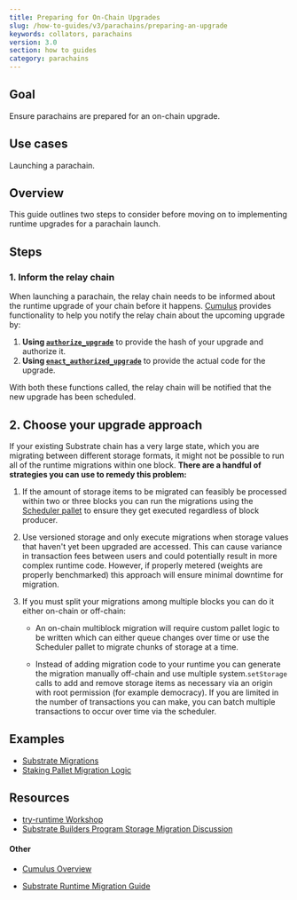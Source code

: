 ```yaml
---
title: Preparing for On-Chain Upgrades
slug: /how-to-guides/v3/parachains/preparing-an-upgrade
keywords: collators, parachains
version: 3.0 
section: how to guides
category: parachains
---
```


## Goal

Ensure parachains are prepared for an on-chain upgrade.

## Use cases

Launching a parachain.

## Overview

This guide outlines two steps to consider before moving on to implementing
runtime upgrades for a parachain launch.

## Steps

### 1. Inform the relay chain

When launching a parachain, the relay chain needs to be informed about the
runtime upgrade of your chain before it happens. [Cumulus][cumulus-gh] provides
functionality to help you notify the relay chain about the upcoming upgrade by:

1.  **Using
    [`authorize_upgrade`](https://github.com/paritytech/cumulus/blob/d935b81e7010fcf5c5639e238c78d865c1d6ed67/pallets/parachain-system/src/lib.rs#L359)**
    to provide the hash of your upgrade and authorize it.
2.  **Using
    [`enact_authorized_upgrade`](https://github.com/paritytech/cumulus/blob/d935b81e7010fcf5c5639e238c78d865c1d6ed67/pallets/parachain-system/src/lib.rs#L369)**
    to provide the actual code for the upgrade.

With both these functions called, the relay chain will be notified that the new
upgrade has been scheduled.

## 2. Choose your upgrade approach

If your existing Substrate chain has a very large state, which you are migrating
between different storage formats, it might not be possible to run all of the
runtime migrations within one block. **There are a handful of strategies you can
use to remedy this problem:**

1. If the amount of storage items to be migrated can feasibly be processed
   within two or three blocks you can run the migrations using the
   [Scheduler pallet](https://github.com/paritytech/substrate/tree/master/frame/scheduler)
   to ensure they get executed regardless of block producer.

2. Use versioned storage and only execute migrations when storage values that
   haven't yet been upgraded are accessed. This can cause variance in
   transaction fees between users and could potentially result in more complex
   runtime code. However, if properly metered (weights are properly benchmarked)
   this approach will ensure minimal downtime for migration.

3. If you must split your migrations among multiple blocks you can do it either
   on-chain or off-chain:

   - An on-chain multiblock migration will require custom pallet logic to be
     written which can either queue changes over time or use the Scheduler
     pallet to migrate chunks of storage at a time.

   - Instead of adding migration code to your runtime you can generate the
     migration manually off-chain and use multiple system.`setStorage` calls to
     add and remove storage items as necessary via an origin with root
     permission (for example democracy). If you are limited in the number of
     transactions you can make, you can batch multiple transactions to occur
     over time via the scheduler.

## Examples

- [Substrate Migrations](https://github.com/apopiak/substrate-migrations)
- [Staking Pallet Migration Logic](https://github.com/paritytech/substrate/blob/6be513d663836c5c5b8a436f5712402a1c5365a3/frame/staking/src/lib.rs#L757)

## Resources

- [try-runtime Workshop](https://www.crowdcast.io/e/substrate-seminar/41)
- [Substrate Builders Program Storage Migration Discussion](https://drive.google.com/file/d/19HPFUmSQIxVkxaVSg1SWveSdvjHUw1b8/view?usp=sharing)

#### Other

- [Cumulus Overview](https://github.com/paritytech/cumulus/blob/master/docs/overview.md)

- [Substrate Runtime Migration Guide](https://hackmd.io/BQt-gvEdT66Kbw0j5ySlWw?view)

[cumulus-gh]: https://github.com/paritytech/cumulus#cumulus-cloud
